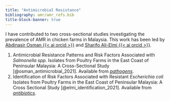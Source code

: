 ```yaml
---
title: "Antimicrobial Resistance"
bibliography: amr/amr_refs.bib
title-block-banner: true
---
```



I  have contributed to two cross-sectional studies investigating the prevalence of AMR in chicken farms in Malaysia. This work has been led by [Abdinasir Osman {{< ai orcid >}}](https://orcid.org/0000-0003-3172-5912) and [Sharifo Ali-Elmi {{< ai orcid >}}](https://orcid.org/0000-0002-4482-9182).

  1. Antimicrobial Resistance Patterns and Risk Factors Associated with *Salmonella spp.* Isolates from Poultry Farms in the East Coast of Peninsular Malaysia: A Cross-Sectional Study [@osman_antimicrobial_2021]. Available from [*pathogens*](https://www.mdpi.com/2076-0817/10/9/1160).
  2. Identification of Risk Factors Associated with Resistant *Escherichia coli* Isolates from Poultry Farms in the East Coast of Peninsular Malaysia: A Cross Sectional Study [@elmi_identification_2021]. Available from [*antibiotics*](https://www.mdpi.com/2079-6382/10/2/117).
  
